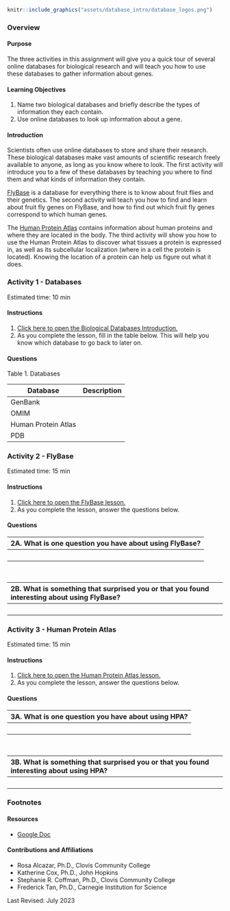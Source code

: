 
```r

knitr::include_graphics("assets/database_intro/database_logos.png")
```

### Overview {-}

#### Purpose {-}

The three activities in this assignment will give you a quick tour of several online databases for biological research and will teach you how to use these databases to gather information about genes.

#### Learning Objectives {-}

1. Name two biological databases and briefly describe the types of information they each contain.
1. Use online databases to look up information about a gene.

#### Introduction {-}

Scientists often use online databases to store and share their research.  These biological databases make vast amounts of scientific research freely available to anyone, as long as you know where to look.  The first activity will introduce you to a few of these databases by teaching you where to find them and what kinds of information they contain.

[FlyBase](https://flybase.org/) is a database for everything there is to know about fruit flies and their genetics.  The second activity will teach you how to find and learn about fruit fly genes on FlyBase, and how to find out which fruit fly genes correspond to which human genes.

The [Human Protein Atlas](https://www.proteinatlas.org/) contains information about human proteins and where they are located in the body.  The third activity will show you how to use the Human Protein Atlas to discover what tissues a protein is expressed in, as well as its subcellular localization (where in a cell the protein is located).  Knowing the location of a protein can help us figure out what it does.

### **Activity 1** - Databases {-}

Estimated time: 10 min

#### Instructions {-}

1. [Click here to open the Biological Databases Introduction.](https://www.c-moor.org/module-model-org-db/database-intro.html){target="_blank"}
1. As you complete the lesson, fill in the table below. This will help you know which database to go back to later on.

#### Questions {-}

Table 1. Databases

| Database            | Description |
| --------------------|-------------|
| GenBank             |             |
| OMIM                |             |
| Human Protein Atlas |             |
| PDB                 |             |

### **Activity 2** - FlyBase {-}

Estimated time: 15 min

#### Instructions {-}

1. [Click here to open the FlyBase lesson.](https://www.c-moor.org/module-model-org-db/database-flybase.html){target="_blank"}
1. As you complete the lesson, answer the questions below.

#### Questions {-}

| 2A. What is one question you have about using FlyBase? |
|:-|
| <br> |

<br>

| 2B. What is something that surprised you or that you found interesting about using FlyBase? |
|:-|
| <br> |

### **Activity 3** - Human Protein Atlas {-}

Estimated time: 15 min

#### Instructions {-}

1. [Click here to open the Human Protein Atlas lesson.](https://www.c-moor.org/module-model-org-db/database-hpa.html){target="_blank"}
1. As you complete the lesson, answer the questions below.

#### Questions {-}

| 3A. What is one question you have about using HPA? |
|:-|
| <br> |

<br>

| 3B. What is something that surprised you or that you found interesting about using HPA? |
|:-|
| <br> |

### Footnotes {-}

#### Resources

- [Google Doc](https://docs.google.com/document/d/1M7rtDzyGVUxO2GVBp09bTBu4fMDxocTs)

#### Contributions and Affiliations

- Rosa Alcazar, Ph.D., Clovis Community College
- Katherine Cox, Ph.D., John Hopkins
- Stephanie R. Coffman, Ph.D., Clovis Community College
- Frederick Tan, Ph.D., Carnegie Institution for Science

Last Revised: July 2023